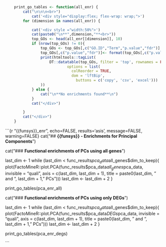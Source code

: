 ```r
	print_go_tables <- function(all_enr) {
		cat("\n\n\n<br>")
			cat('<div style="display:flex; flex-wrap: wrap;">')
		for (dimension in names(all_enr)) {

			cat('<div style ="width:50%">')
			cat(paste0("\n**",dimension,"**<br>"))
			top_GOs <- head(all_enr[[dimension]], 10)
			if (nrow(top_GOs) != 0){
				top_GOs <- top_GOs[,c("GO.ID","Term","p.value","fdr")]
				top_GOs[,c("p.value","fdr")]<- format(top_GOs[,c("p.value","fdr")], scientific = TRUE, digits = 3)
				print(htmltools::tagList(
					DT::datatable(top_GOs, filter = 'top', rownames = FALSE, extensions = c('Buttons','ColReorder'),
		                    options = list(
		                      colReorder = TRUE,
		                      dom = 'lftBip',
		                        buttons = c('copy', 'csv', 'excel')))
				))
			} else {
				cat("\n**No enrichments found**\n")
			}
			cat("</div>")

		}	
		cat("</div>")
	}
```
```{r "{{funsys}}_enr", echo=FALSE, results='asis', message=FALSE, warning=FALSE}
cat("\n## **{{funsys}} - Enrichments for Principal Components**\n")

cat("### **Functional enrichments of PCs using all genes**\n")

last_dim <- 1
while (last_dim < func_results$pca_data$all_genes$dim_to_keep){
	plot(FactoMineR::plot.PCA(func_results$pca_data$all_genes$pca_data, 
						invisible = "quali", 
						axis = c(last_dim, last_dim + 1), 
						title = paste0(last_dim, " and ", last_dim + 1, " PCs")))
	last_dim <- last_dim + 2
} 

print_go_tables(pca_enr_all)

cat("### **Functional enrichments of PCs using only DEGs**\n")

last_dim <- 1
while (last_dim < func_results$pca_data$all_genes$dim_to_keep){
	plot(FactoMineR::plot.PCA(func_results$pca_data$DEGs$pca_data, 
		invisible = "quali", 
		axis = c(last_dim, last_dim + 1), 
		title = paste0(last_dim, " and ", last_dim + 1, " PCs")))
	last_dim <- last_dim + 2
} 

print_go_tables(pca_enr_degs)


```